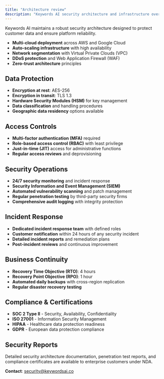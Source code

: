 ```yaml
---
title: "Architecture review"
description: "Keywords AI security architecture and infrastructure overview"
---
```


Keywords AI maintains a robust security architecture designed to protect customer data and ensure platform reliability.

- **Multi-cloud deployment** across AWS and Google Cloud
- **Auto-scaling infrastructure** with high availability
- **Network segmentation** with Virtual Private Clouds (VPC)
- **DDoS protection** and Web Application Firewall (WAF)
- **Zero-trust architecture** principles

## Data Protection

- **Encryption at rest**: AES-256
- **Encryption in transit**: TLS 1.3
- **Hardware Security Modules (HSM)** for key management
- **Data classification** and handling procedures
- **Geographic data residency** options available

## Access Controls

- **Multi-factor authentication (MFA)** required
- **Role-based access control (RBAC)** with least privilege
- **Just-in-time (JIT)** access for administrative functions
- **Regular access reviews** and deprovisioning

## Security Operations

- **24/7 security monitoring** and incident response
- **Security Information and Event Management (SIEM)**
- **Automated vulnerability scanning** and patch management
- **Regular penetration testing** by third-party security firms
- **Comprehensive audit logging** with integrity protection

## Incident Response

- **Dedicated incident response team** with defined roles
- **Customer notification** within 24 hours of any security incident
- **Detailed incident reports** and remediation plans
- **Post-incident reviews** and continuous improvement

## Business Continuity

- **Recovery Time Objective (RTO)**: 4 hours
- **Recovery Point Objective (RPO)**: 1 hour
- **Automated daily backups** with cross-region replication
- **Regular disaster recovery testing**

## Compliance & Certifications

- **SOC 2 Type II** - Security, Availability, Confidentiality
- **ISO 27001** - Information Security Management
- **HIPAA** - Healthcare data protection readiness
- **GDPR** - European data protection compliance

## Security Reports

Detailed security architecture documentation, penetration test reports, and compliance certificates are available to enterprise customers under NDA.

**Contact**: security@keywordsai.co